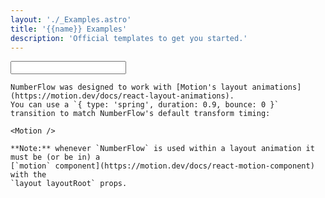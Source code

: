 ```yaml
---
layout: './_Examples.astro'
title: '{{name}} Examples'
description: 'Official templates to get you started.'
---
```


<Heading class="sr-only" value="Input" />

<Input rootClassName="!mt-0" />

<Heading value="Activity" />

<Activity />

<Heading value="Slider" />

<Slider />

<Heading value="Countdown" />

<Countdown />

<Match react>
    <Heading value="Motion for React" />

    NumberFlow was designed to work with [Motion's layout animations](https://motion.dev/docs/react-layout-animations).
    You can use a `{ type: 'spring', duration: 0.9, bounce: 0 }` transition to match NumberFlow's default transform timing:

    <Motion />

    **Note:** whenever `NumberFlow` is used within a layout animation it must be (or be in) a
    [`motion` component](https://motion.dev/docs/react-motion-component) with the
    `layout layoutRoot` props.
</Match>
